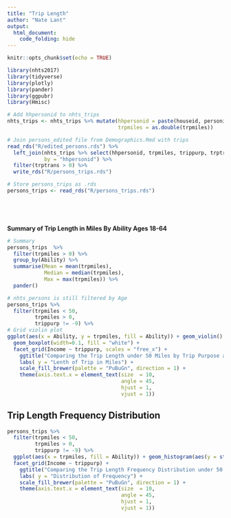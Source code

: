```yaml
---
title: "Trip Length"
author: "Nate Lant"
output: 
  html_document:
    code_folding: hide
---
```


```r
knitr::opts_chunk$set(echo = TRUE)

library(nhts2017)
library(tidyverse)
library(plotly)
library(pander)
library(ggpubr)
library(Hmisc)
```

```r
# Add hhpersonid to nhts_trips
nhts_trips <- nhts_trips %>% mutate(hhpersonid = paste(houseid, personid, sep = "-"),
                                    trpmiles = as.double(trpmiles))

# Join persons_edited file from Demographics.Rmd with trips
read_rds("R/edited_persons.rds") %>% 
  left_join(nhts_trips %>% select(hhpersonid, trpmiles, trippurp, trptrans, trvlcmin, psgr_flg), 
            by = "hhpersonid") %>%
  filter(trptrans > 0) %>%
  write_rds("R/persons_trips.rds")

# Store persons_trips as .rds
persons_trips <- read_rds("R/persons_trips.rds")



 
```

**Summary of Trip Length in Miles By Ability Ages 18-64**
```r
# Summary
persons_trips  %>%
  filter(trpmiles > 0) %>%
  group_by(Ability) %>%
  summarise(Mean = mean(trpmiles),
            Median = median(trpmiles),
            Max = max(trpmiles)) %>%
  pander()
```

```r
# nhts_persons is still filtered by Age
persons_trips %>%
  filter(trpmiles < 50,
         trpmiles > 0,
         trippurp != -9) %>%
# Grid violin plot
ggplot(aes(x = Ability, y = trpmiles, fill = Ability)) + geom_violin() +
  geom_boxplot(width=0.1, fill = "white") +
  facet_grid(Income ~ trippurp, scales = "free_x") +
    ggtitle("Comparing the Trip Length under 50 Miles by Trip Purpose and Income Group", subtitle = "Comparison of Ability Ages 18-24") +
    labs( y = "Lenth of Trip in Miles") +
    scale_fill_brewer(palette = "PuBuGn", direction = 1) + 
    theme(axis.text.x = element_text(size  = 10, 
                                     angle = 45,
                                     hjust = 1,
                                     vjust = 1))

```

## Trip Length Frequency Distribution

```r
persons_trips %>%
  filter(trpmiles < 50,
         trpmiles > 0,
         trippurp != -9) %>%
  ggplot(aes(x = trpmiles, fill = Ability)) + geom_histogram(aes(y = stat(width*density)), alpha = 0.4, position = "identity") +
  facet_grid(Income ~ trippurp) +
    ggtitle("Comparing the Trip Length Frequency Distribution under 50 Miles by Trip Purpose and Income group Ages 18-24", subtitle = "Comparison of Ability") +
    labs( y = "Distribution of Frequency") +
    scale_fill_brewer(palette = "PuBuGn", direction = 1) + 
    theme(axis.text.x = element_text(size  = 10, 
                                     angle = 45,
                                     hjust = 1,
                                     vjust = 1))
```